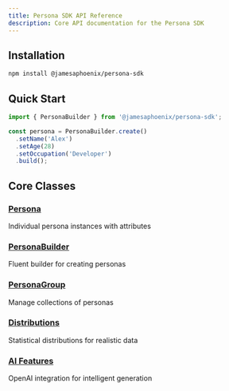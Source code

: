 ```yaml
---
title: Persona SDK API Reference
description: Core API documentation for the Persona SDK
---
```


## Installation

```bash
npm install @jamesaphoenix/persona-sdk
```

## Quick Start

```typescript
import { PersonaBuilder } from '@jamesaphoenix/persona-sdk';

const persona = PersonaBuilder.create()
  .setName('Alex')
  .setAge(28)
  .setOccupation('Developer')
  .build();
```

## Core Classes

### [Persona](/docs/persona)
Individual persona instances with attributes

### [PersonaBuilder](/docs/persona-builder)
Fluent builder for creating personas

### [PersonaGroup](/docs/persona-group)
Manage collections of personas

### [Distributions](/docs/distributions)
Statistical distributions for realistic data

### [AI Features](/docs/ai)
OpenAI integration for intelligent generation